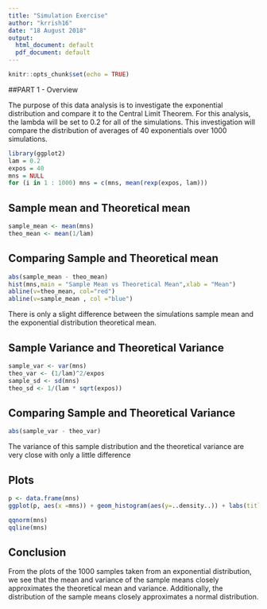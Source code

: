 ```yaml
---
title: "Simulation Exercise"
author: "krrish16"
date: "18 August 2018"
output:
  html_document: default
  pdf_document: default
---
```


```r
knitr::opts_chunk$set(echo = TRUE)
```
##PART 1 - Overview

The purpose of this data analysis is to investigate the exponential distribution and compare it to the Central Limit Theorem. For this analysis, the lambda will be set to 0.2 for all of the simulations. This investigation will compare the distribution of averages of 40 exponentials over 1000 simulations.

```r
library(ggplot2)
lam = 0.2
expos = 40
mns = NULL
for (i in 1 : 1000) mns = c(mns, mean(rexp(expos, lam)))
```

## Sample mean and Theoretical mean
```r
sample_mean <- mean(mns)
theo_mean <- mean(1/lam)
```

## Comparing Sample and Theoretical mean
```r
abs(sample_mean - theo_mean)
hist(mns,main = "Sample Mean vs Theoretical Mean",xlab = "Mean")
abline(v=theo_mean, col="red") 
abline(v=sample_mean , col ="blue")
```

There is only a slight difference between the simulations sample mean and the exponential distribution theoretical mean.

## Sample Variance and Theoretical Variance
```r
sample_var <- var(mns)
theo_var <- (1/lam)^2/expos
sample_sd <- sd(mns)
theo_sd <- 1/(lam * sqrt(expos))
```

## Comparing Sample and Theoretical Variance
```r
abs(sample_var - theo_var)
```
The variance of this sample distribution and the theoretical variance are very close with only a little difference

## Plots
```r
p <- data.frame(mns)
ggplot(p, aes(x =mns)) + geom_histogram(aes(y=..density..)) + labs(title = "Distribution of 40 Samples", x = "Mean of 40 Samples", y = "Density") + stat_function(fun = dnorm, args = list(mean = sample_mean, sd = sample_sd), color = "blue") + stat_function(fun = dnorm, args = list(mean = theo_mean, sd = theo_sd),color = "red")
```

```r
qqnorm(mns)
qqline(mns)
```

## Conclusion

From the plots of the 1000 samples taken from an exponential distribution, we see that the mean and variance of the sample means closely approximates the theoretical mean and variance. Additionally, the distribution of the sample means closely approximates a normal distribution.